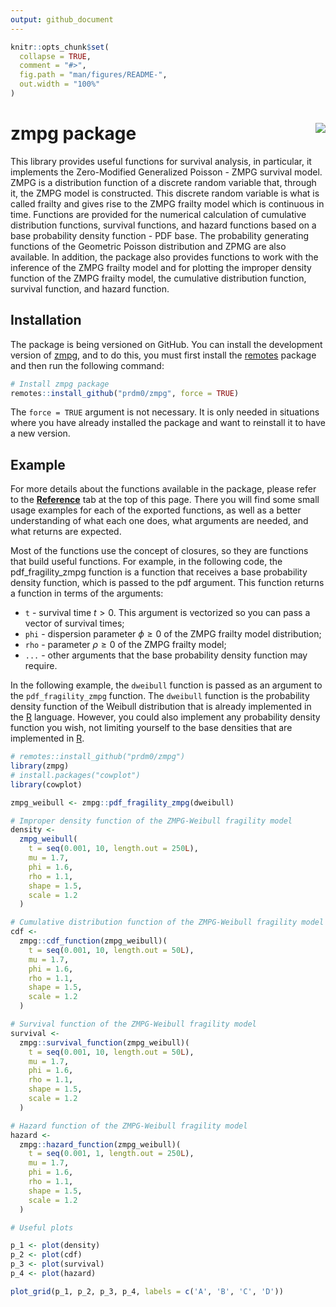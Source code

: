 ```yaml
---
output: github_document
---
```


<!-- README.md is generated from README.Rmd. Please edit that file -->

```r
knitr::opts_chunk$set(
  collapse = TRUE,
  comment = "#>",
  fig.path = "man/figures/README-",
  out.width = "100%"
)
```

# zmpg package <img src="logo.png" align="right" />

<!-- badges: start -->
<!-- badges: end -->

This library provides useful functions for survival analysis, in particular, it implements the Zero-Modified Generalized Poisson - ZMPG survival model. ZMPG is a distribution function of a discrete random variable that, through it, the ZMPG model is constructed. This discrete random variable is what is called frailty and gives rise to the ZMPG frailty model which is continuous in time. Functions are provided for the numerical calculation of cumulative distribution functions, survival functions, and hazard functions based on a base probability density function - PDF base. The probability generating functions of the Geometric Poisson distribution and ZPMG are also available. In addition, the package also provides functions to work with the inference of the ZMPG frailty model and for plotting the improper density function of the ZMPG frailty model, the cumulative distribution function, survival function, and hazard function.

## Installation

The package is being versioned on GitHub. You can install the development version of [zmpg](https://github.com/prdm0/zmpg), and to do this, you must first install the [remotes](https://cran.r-project.org/web/packages/remotes/index.html) package and then run the following command:

``` r
# Install zmpg package
remotes::install_github("prdm0/zmpg", force = TRUE)
```

The `force = TRUE` argument is not necessary. It is only needed in situations where you have already installed the package and want to reinstall it to have a new version.

## Example

For more details about the functions available in the package, please refer to the [**Reference**](reference/index.html) tab at the top of this page. There you will find some small usage examples for each of the exported functions, as well as a better understanding of what each one does, what arguments are needed, and what returns are expected.

Most of the functions use the concept of closures, so they are functions that build useful functions. For example, in the following code, the pdf_fragility_zmpg function is a function that receives a base probability density function, which is passed to the pdf argument. This function returns a function in terms of the arguments:

+ `t` - survival time $t > 0$. This argument is vectorized so you can pass a vector of survival times;
+ `phi` - dispersion parameter $\phi \geq 0$ of the ZMPG frailty model distribution;
+ `rho` - parameter $\rho \geq 0$ of the ZMPG frailty model;
+ `...` - other arguments that the base probability density function may require.

In the following example, the `dweibull` function is passed as an argument to the `pdf_fragility_zmpg` function. The `dweibull` function is the probability density function of the Weibull distribution that is already implemented in the [R](https://search.r-project.org/CRAN/refmans/ExtDist/html/Weibull.html) language. However, you could also implement any probability density function you wish, not limiting yourself to the base densities that are implemented in [R](https://www.r-project.org/).

```r

# remotes::install_github("prdm0/zmpg")
library(zmpg) 
# install.packages("cowplot")
library(cowplot)

zmpg_weibull <- zmpg::pdf_fragility_zmpg(dweibull)

# Improper density function of the ZMPG-Weibull fragility model
density <-
  zmpg_weibull(
    t = seq(0.001, 10, length.out = 250L),
    mu = 1.7,
    phi = 1.6,
    rho = 1.1,
    shape = 1.5,
    scale = 1.2
  )

# Cumulative distribution function of the ZMPG-Weibull fragility model
cdf <-
  zmpg::cdf_function(zmpg_weibull)(
    t = seq(0.001, 10, length.out = 50L),
    mu = 1.7,
    phi = 1.6,
    rho = 1.1,
    shape = 1.5,
    scale = 1.2
  )

# Survival function of the ZMPG-Weibull fragility model
survival <-
  zmpg::survival_function(zmpg_weibull)(
    t = seq(0.001, 10, length.out = 50L),
    mu = 1.7,
    phi = 1.6,
    rho = 1.1,
    shape = 1.5,
    scale = 1.2
  )

# Hazard function of the ZMPG-Weibull fragility model
hazard <-
  zmpg::hazard_function(zmpg_weibull)(
    t = seq(0.001, 1, length.out = 250L),
    mu = 1.7,
    phi = 1.6,
    rho = 1.1,
    shape = 1.5,
    scale = 1.2
  )

# Useful plots

p_1 <- plot(density)
p_2 <- plot(cdf)
p_3 <- plot(survival)
p_4 <- plot(hazard)

plot_grid(p_1, p_2, p_3, p_4, labels = c('A', 'B', 'C', 'D'))
```

